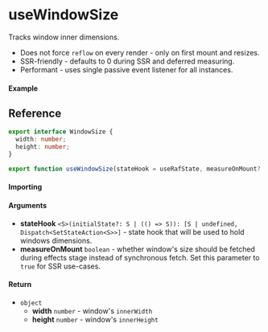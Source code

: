 
<Meta title="DOM/useWindowSize" component={Example} />

# useWindowSize

Tracks window inner dimensions.

- Does not force `reflow` on every render - only on first mount and resizes.
- SSR-friendly - defaults to 0 during SSR and deferred measuring.
- Performant - uses single passive event listener for all instances.

#### Example

<Canvas>
  <Story story={Example} inline />
</Canvas>

## Reference

```ts
export interface WindowSize {
  width: number;
  height: number;
}

export function useWindowSize(stateHook = useRafState, measureOnMount?: boolean): WindowSize;
```

#### Importing

<ImportPath />

#### Arguments

- **stateHook** `<S>(initialState?: S | (() => S)): [S | undefined, Dispatch<SetStateAction<S>>]` -
  state hook that will be used to hold windows dimensions.
- **measureOnMount** `boolean` - whether window's size should be fetched during effects stage instead
  of synchronous fetch. Set this parameter to `true` for SSR use-cases.

#### Return

- `object`
  - **width** `number` - window's `innerWidth`
  - **height** `number` - window's `innerHeight`
